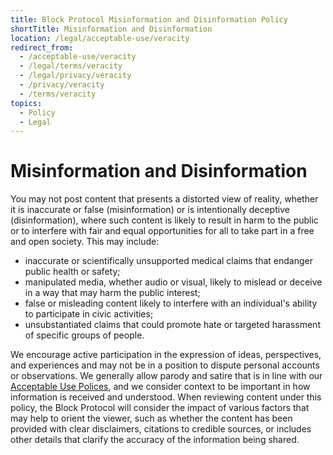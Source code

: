 ```yaml
---
title: Block Protocol Misinformation and Disinformation Policy
shortTitle: Misinformation and Disinformation
location: /legal/acceptable-use/veracity
redirect_from:
  - /acceptable-use/veracity
  - /legal/terms/veracity
  - /legal/privacy/veracity
  - /privacy/veracity
  - /terms/veracity
topics:
  - Policy
  - Legal
---
```


# Misinformation and Disinformation

You may not post content that presents a distorted view of reality, whether it is inaccurate or false (misinformation) or is intentionally deceptive (disinformation), where such content is likely to result in harm to the public or to interfere with fair and equal opportunities for all to take part in a free and open society. This may include:

- inaccurate or scientifically unsupported medical claims that endanger public health or safety;
- manipulated media, whether audio or visual, likely to mislead or deceive in a way that may harm the public interest;
- false or misleading content likely to interfere with an individual's ability to participate in civic activities;
- unsubstantiated claims that could promote hate or targeted harassment of specific groups of people.

We encourage active participation in the expression of ideas, perspectives, and experiences and may not be in a position to dispute personal accounts or observations. We generally allow parody and satire that is in line with our [Acceptable Use Polices](/legal/acceptable-use), and we consider context to be important in how information is received and understood. When reviewing content under this policy, the Block Protocol will consider the impact of various factors that may help to orient the viewer, such as whether the content has been provided with clear disclaimers, citations to credible sources, or includes other details that clarify the accuracy of the information being shared.

